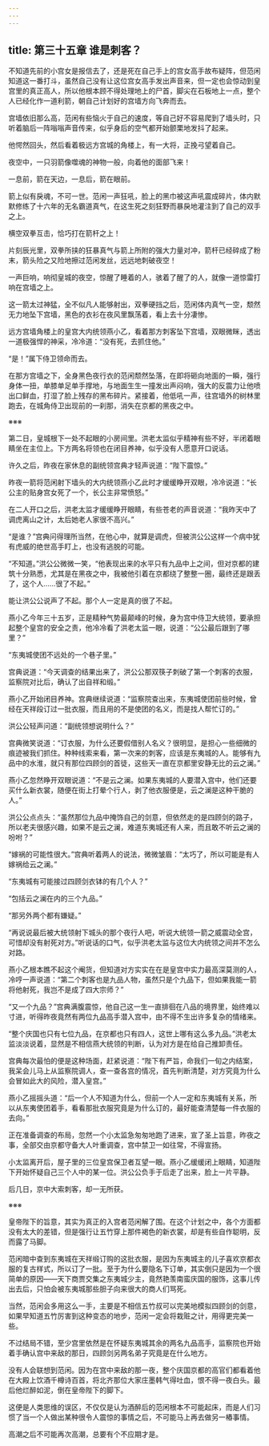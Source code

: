 ```yaml
---
---
---
```

title: 第三十五章 谁是刺客？
---




不知道先前的小宫女是报信去了，还是死在自己手上的宫女高手故布疑阵，但范闲知道这一番打斗，虽然自己没有让这位宫女高手发出声音来，但一定也会惊动到皇宫里的真正高人，所以他根本顾不得处理地上的尸首，脚尖在石板地上一点，整个人已经化作一道利箭，朝自己计划好的宫墙方向飞奔而去。

宫墙依旧那么高，范闲有些恼火于自己的速度，等自己好不容易爬到了墙头时，只听着脑后一阵嗡嗡声音传来，似乎身后的空气都开始颤栗地发抖了起来。

他愕然回头，然后看着极远方宫城的角楼上，有一大将，正挽弓望着自己。

夜空中，一只羽箭像噬魂的神物一般，向着他的面部飞来！

一息前，箭在天边，一息后，箭在眼前。

箭上似有戾魂，不可一世。范闲一声狂吼，脸上的黑巾被这声吼震成碎片，体内默默修练了十六年的无名霸道真气，在这生死之刻狂野而暴戾地灌注到了自己的双手之上。

横空双拳互击，恰巧打在箭杆之上！

片刻辰光里，双拳所挟的狂暴真气与箭上所附的强大力量对冲，箭杆已经碎成了粉末，箭头险之又险地擦过范闲发丝，远远地刺破夜空！

一声巨响，响彻皇城的夜空，惊醒了睡着的人，骇着了醒了的人，就像一道惊雷打响在宫墙之上。

这一箭太过神猛，全不似凡人能够射出，双拳硬挡之后，范闲体内真气一空，颓然无力地坠下宫墙，黑色的衣衫在夜风里飘荡着，看上去十分凄惨。

远方宫墙角楼上的皇宫大内统领燕小乙，看着那方刺客坠下宫墙，双眼微眯，透出一道极强悍的神采，冷冷道：“没有死，去抓住他。”

“是！”属下侍卫领命而去。

在那方宫墙之下，全身黑色夜行衣的范闲颓然坠落，在即将砸向地面的一瞬，强行身体一扭，单膝单足单手撑地，与地面生生一撞发出声闷响，强大的反震力让他喷出口鲜血，打湿了脸上残存的黑布碎片。紧接着，他低吼一声，往宫墙外的树林里跑去，在城角侍卫出现前的一刹那，消失在京都的黑夜之中。

※※※

第二日，皇城根下一处不起眼的小房间里。洪老太监似乎精神有些不好，半闭着眼睛坐在主位上。下方两名将领也在闭目养神，似乎没有人愿意开口说话。

许久之后，昨夜在家休息的副统领宫典才轻声说道：“陛下震惊。”

昨夜一箭将范闲射下墙头的大内统领燕小乙此时才缓缓睁开双眼，冷冷说道：“长公主的贴身宫女死了一个，长公主非常愤怒。”

在二人开口之后，洪老太监才缓缓睁开眼睛，有些苍老的声音说道：“我昨天中了调虎离山之计，太后她老人家很不高兴。”

“是谁？”宫典问得理所当然，在他心中，就算是调虎，但被洪公公这样一个病中犹有虎威的绝世高手盯上，也没有逃脱的可能。

“不知道。”洪公公微微一笑，“他表现出来的水平只有九品中上之间，但对京都的建筑十分熟悉，尤其是在黑夜之中，我被他引着在京都绕了整整一圈，最终还是跟丢了，这个人……很了不起。”

能让洪公公说声了不起。那个人一定是真的很了不起。

燕小乙今年三十五岁，正是精种气势最颠峰的时候，身为宫中侍卫大统领，要承担起整个皇宫的安全之责，他冷冷看了洪老太监一眼，说道：“公公最后跟到了哪里？”

“东夷城使团不远处的一个巷子里。”

宫典说道：“今天调查的结果出来了，洪公公那双筷子刺破了第一个刺客的衣服，监察院对比后，确认了出自祥和缎。”

燕小乙开始闭目养神。宫典继续说道：“监察院查出来，东夷城使团前些时候，曾经在天祥段订过一批衣服，而且用的不是使团的名义，而是找人帮忙订的。”

洪公公轻声问道：“副统领想说明什么？”

宫典微笑说道：“订衣服，为什么还要假借别人名义？很明显，是担心一些细微的痕迹被我们抓住。种种线索来看，第一次来的刺客，应该是东夷城的人。能够有九品中的水淮，就只有那位四顾剑的首徒，这些天一直在京都里安静无比的云之澜。”

燕小乙忽然睁开双眼说道：“不是云之澜。如果东夷城的人要潜入宫中，他们还要买什么新衣裳，随便在街上打晕个行人，剥了他衣服便是，云之澜是这种干脆的人。”

洪公公点点头：“虽然那位九品中掩饰自己的剑意，但依然走的是四顾剑的路子，所以老夫很感兴趣，如果不是云之澜，难道东夷城还有人来，而且敢不听云之澜的吩咐？”

“嫁祸的可能性很大。”宫典听着两人的说法，微微皱眉：“太巧了，所以可能是有人嫁祸给云之澜。”

“东夷城有可能接过四顾剑衣钵的有几个人？”

“包括云之澜在内的三个九品。”

“那另外两个都有嫌疑。”

“再说说最后被大统领射下城头的那个夜行人吧，听说大统领一箭之威震动全宫，可惜却没有射死对方。”听说话的口气，似乎洪老太监与这位大内统领之间并不怎么对路。

燕小乙根本瞧不起这个阉货，但知道对方实实在在是皇宫中实力最高深莫测的人，冷哼一声说道：“第二个刺客也是九品人物，虽然只是个九品下，但如果我能一箭将他射死，我岂不是成了四大宗师？”

“又一个九品？”宫典满腹震惊，他自己这一生一直排徊在八品的境界里，始终难以寸进，听得昨夜竟然有两位九品高手潜入宫中，由不得不生出许多复杂的情绪来。

“整个庆国也只有七位九品，在京都也只有四人，这世上哪有这么多九品。”洪老太监淡淡说着，显然是不相信燕大统领的判断，认为对方是在给自己推卸责任。

宫典每次最怕的便是这种场面，赶紧说道：“陛下有严旨，命我们一旬之内结案，我呆会儿马上从监察院调人，查一查各宫的情况，首先判断清楚，对方究竟为什么会冒如此大的风险，潜入皇宫。”

燕小乙摇摇头道：“后一个人不知道为什么，但前一个人一定和东夷城有关系，所以从东夷使团着手，看看那批衣服究竟是为什么订的，最好能查清楚每一件衣服的去向。”

正在准备调查的布局，忽然一个小太监急匆匆地跑了进来，宣了圣上旨意，昨夜之事，全部交由京都守备大人叶重调查，宫中禁卫一如往常，不得宣扬。

小太监离开后，屋子里的三位皇宫保卫者互望一眼。燕小乙缓缓闭上眼睛，知道陛下开始怀疑自己三个人中的某一位。洪公公负手于后走了出来，脸上一片平静。

后几日，京中大索刺客，却一无所获。

※※※

皇帝陛下的旨意，其实为真正的入宫者范闲解了围。在这个计划之中，各个方面都没有太大的差错，但是强行让五竹穿上那件褐色的新衣裳，却是有些自作聪明，反而露了马脚。

范闲暗中查到东夷城在天祥缎订购的这批衣服，是因为东夷城主的儿子喜欢京都衣服的复古样式，所以订了一批。至于为什么要隐名下订单，其实倒只是因为一个很简单的原因——天下商贾交集之东夷城少主，竟然艳羡南蛮庆国的服饰，这事儿传出去后，只怕会被东夷城那些胆子向来很大的商人们骂死。

当然，范闲会多用这么一手，主要是不相信五竹叔可以完美地模拟四顾剑的剑意，如果早知道五竹厉害到这种变态的地步，范闲一定会将栽赃之计，用得更完美一些。

不过结局不错，至少宫里依然是在怀疑东夷城其余的两名九品高手，监察院也开始着手确认宫中来敌的那日，四顾剑另两名弟子究竟是在什么地方。

没有人会联想到范闲。因为在宫中来敌的那一夜，整个庆国京都的高官们都看着他在大殿上饮酒千樽诗百首，将北齐那位大家庄墨韩气得吐血，恨不得一夜白头。最后他烂醉如泥，倒在皇帝陛下的脚下。

这便是人类思维的误区，不仅仅是认为酒醉后的范闲根本不可能起床，而是人们习惯了当一个人做出某种很令人震惊的事情之后，不可能马上再去做另一樁事情。

高潮之后不可能再次高潮，总要有个不应期才是。